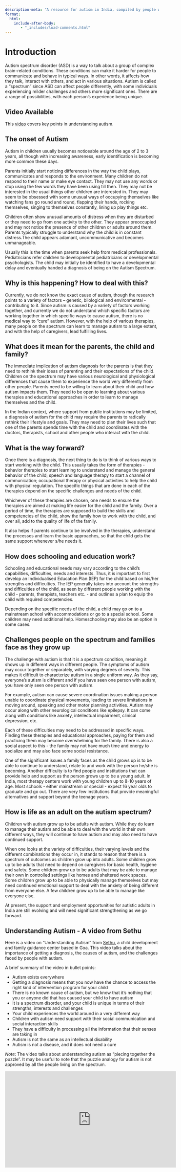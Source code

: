 ```yaml
---
description-meta: "A resource for autism in India, compiled by people with deep personal and professional experience in working with autism, developmental disabilities, applied behaviour analysis, schooling for autism, adults on the autism spectrum."
format:
  html:
    include-after-body:
       - "_includes/load-comments.html"
---
```


# Introduction

Autism spectrum disorder (ASD) is a way to talk about a group of complex brain-related conditions. These conditions can make it harder for people to communicate and behave in typical ways. In other words, it affects how they talk, interact with others, and act in various situations. Autism is called a "spectrum" since ASD can affect people differently, with some individuals experiencing milder challenges and others more significant ones. There are a range of possibilities, with each person's experience being unique.

::: {.callout-tip}
## Video Available
This [video](#understanding-autism---a-video-from-sethu) covers key points in understanding autism.
:::

## The onset of Autism

Autism in children usually becomes noticeable around the age of 2 to 3 years, all though with increasing awareness, early identification is becoming more common these days.

Parents initially start noticing differences in the way the child plays, communicates and responds to the environment. Many children do not respond to their name or make eye contact. They may not use any words or stop using the few words they have been using till then. They may not be interested in the usual things other children are interested in. They may seem to be obsessed with some unusual ways of occupying themselves like watching fans go round and round, flapping their hands, rocking themselves, singing to themselves constantly, lining up play things etc.

Children often show unusual amounts of distress when they are disturbed or they need to go from one activity to the other. They appear preoccupied and may not notice the presence of other children or adults around them. Parents typically struggle to understand why the child is in constant distress.The child appears adamant, uncommunicative and becomes unmanageable.

Usually this is the time when parents seek help from medical professionals. Pediatricians refer children to developmental pediatricians or developmental psychologists. The child may initially be identified to have a developmental delay and eventually handed a diagnosis of being on the Autism Spectrum.

## Why is this happening? How to deal with this?

Currently, we do not know the exact cause of autism, though the research points to a variety of factors – genetic, bilological and environmental - contributing to it. Since autism is caused by a variety of factors working together, and currently we do not understand which specific factors are working together in which specific ways to cause autism, there is no medical way to "cure" autism. However, with the help of various therapies, many people on the spectrum can learn to manage autism to a large extent, and with the help of caregivers, lead fulfilling lives.

## What does it mean for the parents, the child and family?
The immediate implication of autism diagnosis for the parents is that they need to rethink their ideas of parenting and their expectations of the child. Children on the spectrum may have various neurological and physiological differences that cause them to experience the world very differently from other people. Parents need to be willing to learn about their child and how autism impacts them. They need to be open to learning about various therapies and educational approaches in order to learn to manage themselves and the child.

In the Indian context, where support from public institutions may be limited, a diagnosis of autism for the child may require the parents to radically rethink their lifestyle and goals. They may need to plan their lives such that one of the parents spends time with the child and coordinates with the doctors, therapists, school and other people who interact with the child.

## What is the way forward?

Once there is a diagnosis, the next thing to do is to think of various ways to start working with the child. This usually takes the form of therapies - behavior therapies to start learning to understand and manage the general behavior of the child; speech and language therapy to start a channel of communication; occupational therapy or physical activities to help the child with physical regulation. The specific things that are done in each of the therapies depend on the specific challenges and needs of the child.

Whichever of these therapies are chosen, one needs to ensure the therapies are aimed at making life easier for the child and the family. Over a period of time, the therapies are supposed to build the skills and competencies of the child, show the family how to work with the child, and over all, add to the quality of life of the family.

It also helps if parents continue to be involved in the therapies, understand the processes and learn the basic approaches, so that the child gets the same support whenever s/he needs it.

## How does schooling and education work?

Schooling and educational needs may vary according to the child’s capabilities, difficulties, needs and interests. Thus, it is important to first develop an Individualised Education Plan (IEP) for the child based on his/her strengths and difficulties. The IEP generally takes into account the strengths and difficulties of the child, as seen by different people working with the child - parents, therapists, teachers etc. - and outlines a plan to equip the child with required competencies.

Depending on the specific needs of the child, a child may go on to a mainstream school with accommodations or go to a special school. Some children may need additional help. Homeschooling may also be an option in some cases.

## Challenges people on the spectrum and families face as they grow up

The challenge with autism is that it is a spectrum condition, meaning it shows up in different ways in different people. The symptoms of autism may occur together or separately, with varying degrees of severity. This makes it difficult to characterize autism in a single uniform way. As they say, everyone’s autism is different and if you have seen one person with autism, you have only seen one person with autism.

For example, autism can cause severe coordination issues making a person unable to coordinate physical movements, leading to severe limitations in moving around, speaking and other motor planning activities. Autism may occur along with other neurological conditions like epilepsy. It can come along with conditions like anxiety, intellectual impairment, clinical depression, etc.

Each of these difficulties may need to be addressed in specific ways. Finding these therapies and educational approaches, paying for them and practicing them may become overwhelming for the family. There is also a social aspect to this - the family may not have much time and energy to socialize and may also face some social resistance.

One of the significant issues a family faces as the child grows up is to be able to continue to understand, relate to and work with the person he/she is becoming. Another difficulty is to find people and institutions that can provide help and support as the person grows up to be a young adult. In India, most therapy centers work with young children up to 8-10 years of age. Most schools - either mainstream or special - expect 16 year olds to graduate and go out. There are very few institutions that provide meaningful alternatives and support beyond the teenage years.

## How is life as an adult on the autism spectrum?

Children with autism grow up to be adults with autism. While they do learn to manage their autism and be able to deal with the world in their own different ways, they will continue to have autism and may also need to have continued support.

When one looks at the variety of difficulties, their varying levels and the different combinations they occur in, it stands to reason that there is a spectrum of outcomes as children grow up into adults. Some children grow up to be adults that need to depend on caregivers for basic health, hygiene and safety. Some children grow up to be adults that may be able to manage their own in controlled settings like homes and sheltered work spaces. Some children grow up to be able to physically manage themselves but may need continued emotional support to deal with the anxiety of being different from everyone else. A few children grow up to be able to manage like everyone else.

At present, the support and employment opportunities for autistic adults in India are still evolving and will need significant strengthening as we go forward.

## Understanding Autism - A video from Sethu

Here is a video on "Understanding Autism" from [Sethu](https://sethu.in), a child development and family guidance center based in Goa. This video talks about the importance of getting a diagnosis, the causes of autism, and the challenges faced by people with autism. 

A brief summary of the video in bullet points: 

* Autism exists everywhere
* Getting a diagnosis means that you now have the chance to access the right kind of intervention program for your child
* There is no known cause of autism, but we know that it's nothing that you or anyone did that has caused your child to have autism
* It is a spectrum disorder, and your child is unique in terms of their strengths, interests and challenges
* Your child experiences the world around in a very different way 
* Children with autism need support with their social communication and social interaction skills
* They have a difficulty in processing all the information that their senses are taking in
* Autism is not the same as an intellectual disability
* Autism is not a disease, and it does not need a cure

*Note*: The video talks about understanding autism as "piecing together the puzzle". It may be useful to note that the puzzle analogy for autism is not approved by all the people living on the spectrum. 

<iframe width="560" height="315" src="https://www.youtube.com/embed/HeG6T_4jKrk?si=A2MsZdx8rVclHt9d" title="YouTube video player" frameborder="0" allow="accelerometer; autoplay; clipboard-write; encrypted-media; gyroscope; picture-in-picture; web-share" referrerpolicy="strict-origin-when-cross-origin" allowfullscreen></iframe>
